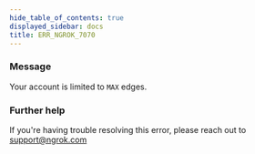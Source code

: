 ```yaml
---
hide_table_of_contents: true
displayed_sidebar: docs
title: ERR_NGROK_7070
---
```


### Message

Your account is limited to `MAX` edges.

<ErrorDetails />

### Further help

If you're having trouble resolving this error, please reach out to [support@ngrok.com](mailto:support@ngrok.com?subject=Help%20with%20ERR_NGROK_7070)
